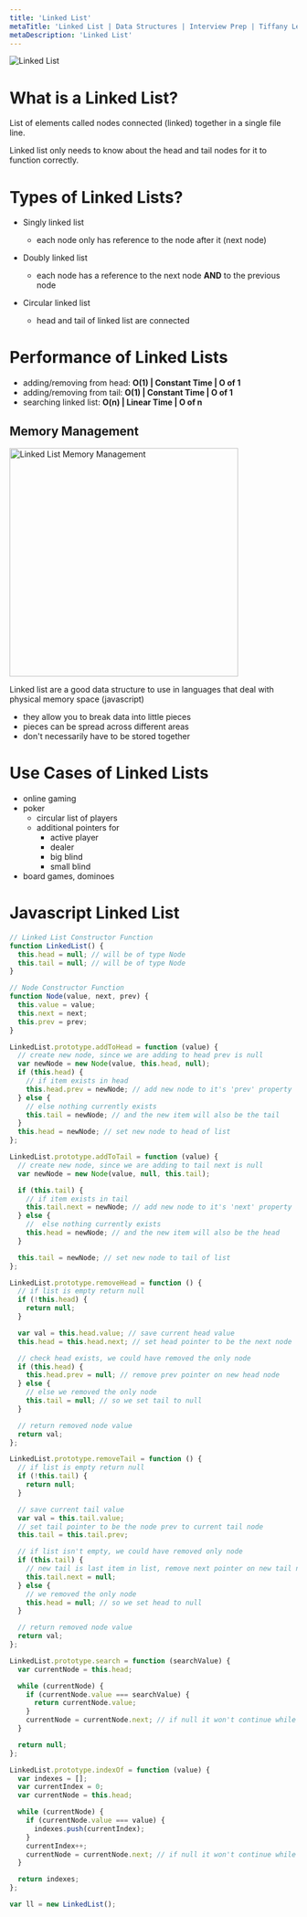 ```yaml
---
title: 'Linked List'
metaTitle: 'Linked List | Data Structures | Interview Prep | Tiffany Lea'
metaDescription: 'Linked List'
---
```


<img src="/files/images/linked-list.png" alt="Linked List" />

# What is a Linked List?

List of elements called nodes connected (linked) together in a single file line.

Linked list only needs to know about the head and tail nodes for it to function correctly.

# Types of Linked Lists?

- Singly linked list

  - each node only has reference to the node after it (next node)

- Doubly linked list

  - each node has a reference to the next node **AND** to the previous node

- Circular linked list
  - head and tail of linked list are connected

# Performance of Linked Lists

- adding/removing from head: **O(1) | Constant Time | O of 1**
- adding/removing from tail: **O(1) | Constant Time | O of 1**
- searching linked list: **O(n) | Linear Time | O of n**

## Memory Management

<img
  src="/files/images/linked-list-memory-management.png"
  width="400"
  alt="Linked List Memory Management"
/>

Linked list are a good data structure to use in languages that deal with physical memory space (javascript)

- they allow you to break data into little pieces
- pieces can be spread across different areas
- don't necessarily have to be stored together

# Use Cases of Linked Lists

- online gaming
- poker
  - circular list of players
  - additional pointers for
    - active player
    - dealer
    - big blind
    - small blind
- board games, dominoes

# Javascript Linked List

```javascript
// Linked List Constructor Function
function LinkedList() {
  this.head = null; // will be of type Node
  this.tail = null; // will be of type Node
}

// Node Constructor Function
function Node(value, next, prev) {
  this.value = value;
  this.next = next;
  this.prev = prev;
}

LinkedList.prototype.addToHead = function (value) {
  // create new node, since we are adding to head prev is null
  var newNode = new Node(value, this.head, null);
  if (this.head) {
    // if item exists in head
    this.head.prev = newNode; // add new node to it's 'prev' property
  } else {
    // else nothing currently exists
    this.tail = newNode; // and the new item will also be the tail
  }
  this.head = newNode; // set new node to head of list
};

LinkedList.prototype.addToTail = function (value) {
  // create new node, since we are adding to tail next is null
  var newNode = new Node(value, null, this.tail);

  if (this.tail) {
    // if item exists in tail
    this.tail.next = newNode; // add new node to it's 'next' property
  } else {
    //  else nothing currently exists
    this.head = newNode; // and the new item will also be the head
  }

  this.tail = newNode; // set new node to tail of list
};

LinkedList.prototype.removeHead = function () {
  // if list is empty return null
  if (!this.head) {
    return null;
  }

  var val = this.head.value; // save current head value
  this.head = this.head.next; // set head pointer to be the next node

  // check head exists, we could have removed the only node
  if (this.head) {
    this.head.prev = null; // remove prev pointer on new head node
  } else {
    // else we removed the only node
    this.tail = null; // so we set tail to null
  }

  // return removed node value
  return val;
};

LinkedList.prototype.removeTail = function () {
  // if list is empty return null
  if (!this.tail) {
    return null;
  }

  // save current tail value
  var val = this.tail.value;
  // set tail pointer to be the node prev to current tail node
  this.tail = this.tail.prev;

  // if list isn't empty, we could have removed only node
  if (this.tail) {
    // new tail is last item in list, remove next pointer on new tail node
    this.tail.next = null;
  } else {
    // we removed the only node
    this.head = null; // so we set head to null
  }

  // return removed node value
  return val;
};

LinkedList.prototype.search = function (searchValue) {
  var currentNode = this.head;

  while (currentNode) {
    if (currentNode.value === searchValue) {
      return currentNode.value;
    }
    currentNode = currentNode.next; // if null it won't continue while loop
  }

  return null;
};

LinkedList.prototype.indexOf = function (value) {
  var indexes = [];
  var currentIndex = 0;
  var currentNode = this.head;

  while (currentNode) {
    if (currentNode.value === value) {
      indexes.push(currentIndex);
    }
    currentIndex++;
    currentNode = currentNode.next; // if null it won't continue while loop
  }

  return indexes;
};

var ll = new LinkedList();
```
